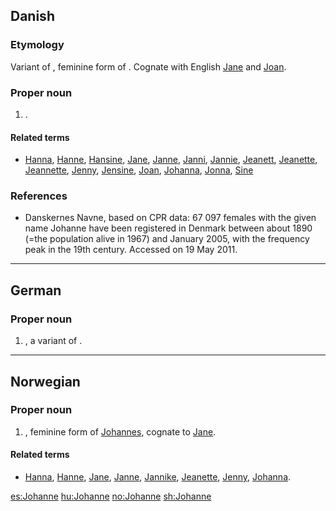 ==Danish==

===Etymology===
Variant of {{term|Johanna|lang=da}}, feminine form of {{term|Johannes|lang=da}}. Cognate with English [[Jane]] and [[Joan]].

===Proper noun===
{{head|da|proper noun}}

# {{given name|female|lang=da}}.

====Related terms====
* [[Hanna]], [[Hanne]], [[Hansine]], [[Jane]], [[Janne]], [[Janni]], [[Jannie]], [[Jeanett]], [[Jeanette]], [[Jeannette]], [[Jenny]], [[Jensine]], [[Joan]], [[Johanna]], [[Jonna]], [[Sine]]

===References===
* [http://www.danskernesnavne.navneforskning.ku.dk/ ] Danskernes Navne, based on CPR data: 67 097 females with the given name Johanne have been registered in Denmark between about 1890 (=the population alive in 1967) and January 2005, with the frequency peak in the 19th century. Accessed on 19 May 2011.

----

==German==

===Proper noun===
{{head|de|proper noun}}

# {{given name|female|lang=de}}, a variant of {{term|Johanna|lang=de}}.

----

==Norwegian==

===Proper noun===
{{head|no|proper noun}}

# {{given name|female|lang=no}}, feminine form of [[Johannes]], cognate to [[Jane]].

====Related terms====
* [[Hanna]], [[Hanne]], [[Jane]], [[Janne]], [[Jannike]], [[Jeanette]], [[Jenny]], [[Johanna]].

[[es:Johanne]]
[[hu:Johanne]]
[[no:Johanne]]
[[sh:Johanne]]